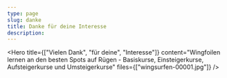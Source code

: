 ```yaml
---
type: page
slug: danke
title: Danke für deine Interesse
description:
---
```



<Hero
  title={["Vielen Dank", "für deine", "Interesse"]}
  content="Wingfoilen lernen an den besten Spots auf Rügen - Basiskurse, Einsteigerkurse, Aufsteigerkurse und Umsteigerkurse"
  files={["wingsurfen-00001.jpg"]}
/>
